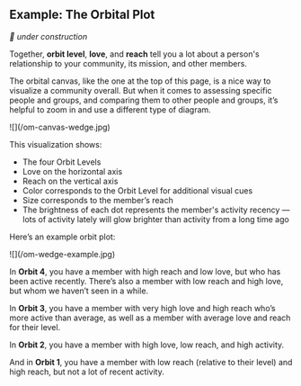 ## Example: The Orbital Plot

_🚧 under construction_

Together, **orbit level**, **love**, and **reach** tell you a lot about a person's
relationship to your community, its mission, and other members.

The orbital canvas, like the one at the top of this page, is a nice way to visualize a community overall.
But when it comes to assessing specific people and groups, and comparing them to other people
and groups, it’s helpful to zoom in and use a different type of diagram.

<div className="">![](/om-canvas-wedge.jpg)</div>

This visualization shows:

- The four Orbit Levels
- Love on the horizontal axis
- Reach on the vertical axis
- Color corresponds to the Orbit Level for additional visual cues
- Size corresponds to the member’s reach
- The brightness of each dot represents the member's activity recency — lots of activity lately will glow brighter than activity from a long time ago

Here’s an example orbit plot:

<div className="">![](/om-wedge-example.jpg)</div>

In **Orbit 4**, you have a member with high reach and low love, but who has been active recently. There’s also a member with low reach and high love, but whom we haven’t seen in a while.

In **Orbit 3**, you have a member with very high love and high reach who’s more active than average, as well as a member with average love and reach for their level.

In **Orbit 2**, you have a member with high love, low reach, and high activity.

And in **Orbit 1**, you have a member with low reach (relative to their level) and high reach, but not a lot of recent activity.
